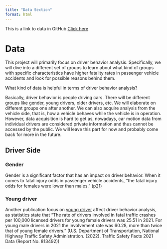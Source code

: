 ```yaml
---
title: "Data Section"
format: html
---
```



This is a link to data in GitHub [Click here](https://github.com/anly501/dsan-5000-project-FroomeBeibei79/tree/main/data)


# Data 

This project will primarily focus on driver behavior analysis. Specifically, we will dive into a different set of groups to learn about what kind of groups with specific characteristics have higher fatality rates in passenger vehicle accidents and look for possible reasons behind them.

What kind of data is helpful in terms of driver behavior analysis? 

Basically, driver behavior is people driving cars. There will be different groups like gender, young drivers, older drivers, etc. We will elaborate on different groups one after another.
We can also acquire analysis from the vehicle side, that is, how a vehicle behaves while the vehicle is in operation. However, data acquisition is hard to get as, nowadays, car motion data from individual drivers are considered private information and thus cannot be accessed by the public. We will leave this part for now and probably come back for more in the future.





## Driver Side

### Gender

Gender is a significant factor that has an impact on driver behavior. When it comes to fatal injury odds in passenger vehicle accidents, "the fatal injury odds for females were lower than males." [(p21)](https://crashstats.nhtsa.dot.gov/Api/Public/ViewPublication/813513)

### Young driver

Another publication focus on [young driver](https://crashstats.nhtsa.dot.gov/Api/Public/ViewPublication/813492) affect driver behavior analysis, as statistics state that "The rate of drivers involved in fatal traffic crashes per 100,000 licensed drivers for young female drivers was 25.51 in 2021. For young male drivers in 2021 the involvement rate was 60.28, more than twice that of young female drivers. " (U.S. Department of Transportation, National Highway Traffic Safety Administration. (2022). Traffic Safety Facts 2021 Data (Report No. 813492))

